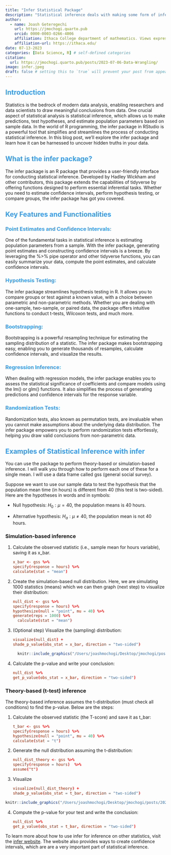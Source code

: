 ```yaml
---
title: "Infer Statistical Package"
description: "Statistical inference deals with making some form of inference about the population under study based on a sample. The infer package provides a smooth workflow for conducting various inference tasks. Read on..."
author:
  - name: Joash Geteregechi
    url: https://jmochogi.quarto.pub
    orcid: 0000-0003-0266-4006
    affiliation: Ithaca College department of mathematics. Views expressed here are my own, and do not represent the college's position.
    affiliation-url: https://ithaca.edu/ 
date: 07-13-2023
categories: [Data Science, R] # self-defined categories
citation: 
  url: https://jmochogi.quarto.pub/posts/2023-07-06-Data-Wrangling/ 
image: infer.jpeg
draft: false # setting this to `true` will prevent your post from appearing on your listing page until you're ready!
---
```


## [Introduction]{style="color:#349beb;"}

Statistics is the bedrock of modern data analysis, enabling researchers and data scientists to draw meaningful conclusions from data. One crucial aspect of statistical analysis is statistical inference, which allows us to make predictions, test hypotheses, and estimate population parameters based on sample data. In the world of R programming, the infer package in RStudio is a powerful tool that simplifies and streamlines the process of conducting statistical inference. In this blog post, we'll explore the infer package and learn how it can be harnessed to uncover hidden truths in your data.

## [What is the infer package?]{style="color:#349beb;"}

The infer package is an R package that provides a user-friendly interface for conducting statistical inference. Developed by Hadley Wickham and other contributors, this package extends the capabilities of tidyverse by offering functions designed to perform essential inferential tasks. Whether you need to estimate confidence intervals, perform hypothesis testing, or compare groups, the infer package has got you covered.

## [Key Features and Functionalities]{style="color:#349beb;"}

### [Point Estimates and Confidence Intervals:]{style="color:#349beb;"}

One of the fundamental tasks in statistical inference is estimating population parameters from a sample. With the infer package, generating point estimates and constructing confidence intervals is a breeze. By leveraging the %\>% pipe operator and other tidyverse functions, you can easily summarize your data, compute the point estimates, and calculate confidence intervals.

### [Hypothesis Testing:]{style="color:#349beb;"}

The infer package streamlines hypothesis testing in R. It allows you to compare groups or test against a known value, with a choice between parametric and non-parametric methods. Whether you are dealing with one-sample, two-sample, or paired data, the package offers intuitive functions to conduct t-tests, Wilcoxon tests, and much more.

### [Bootstrapping:]{style="color:#349beb;"}

Bootstrapping is a powerful resampling technique for estimating the sampling distribution of a statistic. The infer package makes bootstrapping easy, enabling you to generate thousands of resamples, calculate confidence intervals, and visualize the results.

### [Regression Inference:]{style="color:#349beb;"}

When dealing with regression models, the infer package enables you to assess the statistical significance of coefficients and compare models using the lm() or glm() functions. It also simplifies the process of generating predictions and confidence intervals for the response variable.

### [Randomization Tests:]{style="color:#349beb;"}

Randomization tests, also known as permutation tests, are invaluable when you cannot make assumptions about the underlying data distribution. The infer package empowers you to perform randomization tests effortlessly, helping you draw valid conclusions from non-parametric data.

## [Examples of Statistical Inference with infer]{style="color:#349beb;"}

You can use the package to perform theory-based or simulation-based inference. I will walk you through how to perform each one of these for a single mean. I will use a data frame called gss (general social survey).

Suppose we want to use our sample data to test the hypothesis that the population mean time (in hours) is different from 40 (this test is two-sided). Here are the hypotheses in words and in symbols:

-   Null hypothesis: $H_0:\mu=40$, the population means is 40 hours.

-   Alternative hypothesis: $H_a: \mu \neq 40$, the population mean is not 40 hours.

### Simulation-based inference

1.  Calculate the observed statistic (i.e., sample mean for hours variable), saving it as x_bar.

    ``` toml
    x_bar <- gss %>%
    specify(response = hours) %>%
    calculate(stat = "mean")
    ```

2.  Create the simulation-based null distribution. Here, we are simulating 1000 statistics (means) which we can then graph (next step) to visualize their distribution:

    ``` toml
    null_dist <- gss %>%
    specify(response = hours) %>%
    hypothesize(null = "point", mu = 40) %>%
    generate(reps = 1000) %>%
      calculate(stat = "mean")
    ```

3.  (Optional step) Visualize the (sampling) distribution:

    ``` toml
    visualize(null_dist) +
    shade_p_value(obs_stat = x_bar, direction = "two-sided")
    ```

    ```r
      knitr::include_graphics("/Users/joashmochogi/Desktop/jmochogi/posts/2023_07_13_Statistical_Inference/inf.png")
    ```

4.  Calculate the p-value and write your conclusion:

    ``` toml
    null_dist %>%
    get_p_value(obs_stat = x_bar, direction = "two-sided")
    ```

### Theory-based (t-test) inference

The theory-based inference assumes the t-distribution (must check all conditions) to find the p-value. Below are the steps:

1.  Calculate the observed statistic (the T-score) and save it as t_bar:

    ``` toml
    t_bar <- gss %>%
    specify(response = hours) %>%
    hypothesize(null = "point", mu = 40) %>%
    calculate(stat = "t")
    ```

2.  Generate the null distribution assuming the t-distribution:

    ``` toml
    null_dist_theory <- gss %>%
    specify(response = hours)  %>%
    assume("t")
    ```

3.  Visualize

    ``` toml
    visualize(null_dist_theory) +
    shade_p_value(obs_stat = t_bar, direction = "two-sided")
    ```

```r
knitr::include_graphics("/Users/joashmochogi/Desktop/jmochogi/posts/2023_07_13_Statistical_Inference/inft.jpeg")
```

4.  Compute the p-value for your test and write the conclusion:

    ``` toml
    null_dist %>%
    get_p_value(obs_stat = t_bar, direction = "two-sided")
    ```

To learn more about how to use infer for inference on other statistics, visit the [infer website](https://cran.r-project.org/web/packages/infer/vignettes/observed_stat_examples.html). The website also provides ways to create confidence intervals, which are are a very important part of statistical inference.
